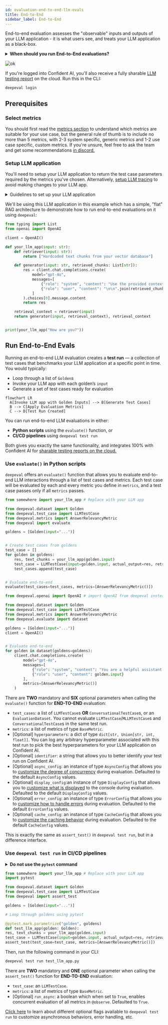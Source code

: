 ```yaml
---
id: evaluation-end-to-end-llm-evals
title: End-to-End
sidebar_label: End-to-End
---
```



End-to-end evaluation assesses the "observable" inputs and outputs of your LLM application - it is what users see, and treats your LLM application as a black-box.

<details>
  <summary><strong>When should you run End-to-End evaluations?</strong></summary>

<p>
  For simple LLM applications like basic RAG pipelines with "flat" architectures
  that can be represented by a single <code>LLMTestCase</code>, end-to-end
  evaluation is ideal. Common use cases that are suitable for end-to-end
  evaluation include (not inclusive):
</p>

- RAG QA
- PDF extraction
- Writing assitants
- Summarization
- etc.

You'll notice that use cases with simplier architectures are more suited for end-to-end evaluation. However, if your system is an extremely complex agentic workflow, you might also find end-to-end evaluation more suitable as you'll might conclude that that component-level evaluation gives you too much noise in its evaluation results.

Most of what you saw in DeepEval's <a href="/docs/getting-started">quickstart</a> is end-to-end evaluation!

</details>

![ok](https://deepeval-docs.s3.us-east-1.amazonaws.com/end-to-end-evals:simple-system.png)

If you're logged into Confident AI, you'll also receive a fully sharable [LLM testing report](https://documentation.confident-ai.com/docs/llm-evaluation/evaluation-features/testing-reports) on the cloud. Run this in the CLI:

```bash
deepeval login
```

## Prerequisites

### Select metrics

You should first read the [metrics section](/docs/metrics-introduction) to understand which metrics are suitable for your use case, but the general rule of thumb is to include no more than 5 metrics, with 2-3 system specific, generic metrics and 1-2 use case specific, custom metrics. If you're unsure, feel free to ask the team and get some recommendations [in discord.](https://discord.com/invite/a3K9c8GRGt)

### Setup LLM application

You'll need to setup your LLM application to return the test case parameters required by the metrics you've chosen. Alternatively, [setup LLM tracing](/docs/evaluation-llm-tracing) to avoid making changes to your LLM app.

<details>
  <summary>Guidelines to set up your LLM application</summary>

You'll need to make sure your application returns all fields required by your selected metrics, in order to create a valid end-to-end `LLMTestCase`. For example, if you’re using `AnswerRelevancyMetric` and `FaithfulnessMetric`, your application must return:

- `input`
- `actual_output`
- `retrieval_context`

because both metrics require `input` and `actual_output`, and `FaithfulnessMetric` also requires `retrieval_context`.

If you cannot make changes to your LLM app, you should <a href="/docs/evaluation-llm-tracing">set up tracing</a>, which also allows you to run and debug end-to-end evaluations on Confident AI.

</details>

We'll be using this LLM application in this example which has a simple, "flat" RAG architecture to demonstrate how to run end-to-end evaluations on it using `deepeval`:

```python title="somewhere.py" showLineNumbers {21}
from typing import List
from openai import OpenAI

client = OpenAI()

def your_llm_app(input: str):
    def retriever(input: str):
        return ["Hardcoded text chunks from your vector database"]

    def generator(input: str, retrieved_chunks: List[str]):
        res = client.chat.completions.create(
            model="gpt-4o",
            messages=[
                {"role": "system", "content": "Use the provided context to answer the question."},
                {"role": "user", "content": "\n\n".join(retrieved_chunks) + "\n\nQuestion: " + input}
            ]
        ).choices[0].message.content
        return res

    retrieval_context = retriever(input)
    return generator(input, retrieval_context), retrieval_context


print(your_llm_app("How are you?"))
```

## Run End-to-End Evals

Running an end-to-end LLM evaluation creates a **test run** — a collection of test cases that benchmarks your LLM application at a specific point in time. You would typically:

- Loop through a list of `Golden`s
- Invoke your LLM app with each golden’s `input`
- Generate a set of test cases ready for evaluation

<div style={{ textAlign: "center", margin: "2rem 0" }}>

```mermaid
flowchart LR
  A[Invoke LLM app with Golden Inputs] --> B[Generate Test Cases]
  B --> C[Apply Evaluation Metrics]
  C --> D[Test Run Created]
```

</div>

You can run end-to-end LLM evaluations in either:

- **Python scripts** using the `evaluate()` function, or
- **CI/CD pipelines** using `deepeval test run`

Both gives you exactly the same functionality, and integrates 100% with Confident AI for [sharable testing reports on the cloud.](http://documentation.confident-ai.com/docs/llm-evaluation/evaluation-features/testing-reports)

### Use `evaluate()` in Python scripts

`deepeval` offers an `evaluate()` function that allows you to evaluate end-to-end LLM interactions through a list of test cases and metrics. Each test case will be evaluated by each and every metric you define in `metrics`, and a test case passes only if all `metrics` passes.

<Tabs>
<TabItem value="python" label="Python">

```python title="main.py" showLineNumbers {15}
from somewhere import your_llm_app # Replace with your LLM app

from deepeval.dataset import Golden
from deepeval.test_case import LLMTestCase
from deepeval.metrics import AnswerRelevancyMetric
from deepeval import evaluate

goldens = [Golden(input="...")]


# Create test cases from goldens
test_case = []
for golden in goldens:
    res, text_chunks = your_llm_app(golden.input)
    test_case = LLMTestCase(input=golden.input, actual_output=res, retrieval_context=text_chunks)
    test_cases.append(test_case)


# Evaluate end-to-end
evaluate(test_cases=test_cases, metrics=[AnswerRelevancyMetric()])

```

</TabItem>
<TabItem value="openai" label="OpenAI">

```python title="main.py" showLineNumbers {1,20}
from deepeval.openai import OpenAI # import OpenAI from deepeval instead

from deepeval.dataset import Golden
from deepeval.test_case import LLMTestCase
from deepeval.metrics import AnswerRelevancyMetric
from deepeval.evaluate import dataset

goldens = [Golden(input="...")]
client = OpenAI()


# Evaluate end-to-end
for golden in dataset(goldens=goldens):
    client.chat.completions.create(
        model="gpt-4o",
        messages=[
            {"role": "system", "content": "You are a helpful assistant."},
            {"role": "user", "content": golden.input}
        ],
        metrics=[AnswerRelevancyMetric()]
    )
```

</TabItem>
</Tabs>

There are **TWO** mandatory and **SIX** optional parameters when calling the `evaluate()` function for **END-TO-END** evaluation:

- `test_cases`: a list of `LLMTestCase`s **OR** `ConversationalTestCase`s, or an `EvaluationDataset`. You cannot evaluate `LLMTestCase`/`MLLMTestCase`s and `ConversationalTestCase`s in the same test run.
- `metrics`: a list of metrics of type `BaseMetric`.
- [Optional] `hyperparameters`: a dict of type `dict[str, Union[str, int, float]]`. You can log any arbitrary hyperparameter associated with this test run to pick the best hyperparameters for your LLM application on Confident AI.
- [Optional] `identifier`: a string that allows you to better identify your test run on Confident AI.
- [Optional] `async_config`: an instance of type `AsyncConfig` that allows you to [customize the degree of concurrency](/docs/evaluation-flags-and-configs#async-configs) during evaluation. Defaulted to the default `AsyncConfig` values.
- [Optional] `display_config`:an instance of type `DisplayConfig` that allows you to [customize what is displayed](/docs/evaluation-flags-and-configs#display-configs) to the console during evaluation. Defaulted to the default `DisplayConfig` values.
- [Optional] `error_config`: an instance of type `ErrorConfig` that allows you to [customize how to handle errors](/docs/evaluation-flags-and-configs#error-configs) during evaluation. Defaulted to the default `ErrorConfig` values.
- [Optional] `cache_config`: an instance of type `CacheConfig` that allows you to [customize the caching behavior](/docs/evaluation-flags-and-configs#cache-configs) during evaluation. Defaulted to the default `CacheConfig` values.

This is exactly the same as `assert_test()` in `deepeval test run`, but in a difference interface.

### Use `deepeval test run` in CI/CD pipelines

<details>
  <summary><strong>Do not use the <code>pytest</code> command</strong></summary>

The usual `pytest` command would still work but is highly not recommended. `deepeval test run` adds a range of functionalities on top of Pytest for unit-testing LLMs, which is enabled by [8+ optional flags](/docs/evaluation-flags-and-configs#flags-for-deepeval-test-run). Users typically include `deepeval test run` as a command in their `.yaml` files for pre-deployment checks in CI/CD pipelines ([example here](https://documentation.confident-ai.com/docs/llm-evaluation/evaluation-features/unit-testing-in-cicd)).

</details>

```python title="test_llm_app.py" showLineNumbers {14}
from somewhere import your_llm_app # Replace with your LLM app
import pytest

from deepeval.dataset import Golden
from deepeval.test_case import LLMTestCase
from deepeval import assert_test

goldens = [Golden(input="...")]

# Loop through goldens using pytest

@pytest.mark.parametrize("golden", goldens)
def test_llm_app(golden: Golden):
res, text_chunks = your_llm_app(golden.input)
test_case = LLMTestCase(input=golden.input, actual_output=res, retrieval_context=text_chunks)
assert_test(test_case=test_case, metrics=[AnswerRelevancyMetric()])

```

Then, run the following command in your CLI:

```bash
deepeval test run test_llm_app.py
```

There are **TWO** mandatory and **ONE** optional parameter when calling the `assert_test()` function for **END-TO-END** evaluation:

- `test_case`: an `LLMTestCase`.
- `metrics`: a list of metrics of type `BaseMetric`.
- [Optional] `run_async`: a boolean which when set to `True`, enables concurrent evaluation of all metrics in `@observe`. Defaulted to `True`.

[Click here](/docs/evaluation-flags-and-configs#flags-for-deepeval-test-run) to learn about different optional flags available to `deepeval test run` to customize asynchronous behaviors, error handling, etc.
